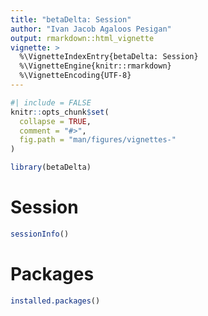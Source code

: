 ```yaml
---
title: "betaDelta: Session"
author: "Ivan Jacob Agaloos Pesigan"
output: rmarkdown::html_vignette
vignette: >
  %\VignetteIndexEntry{betaDelta: Session}
  %\VignetteEngine{knitr::rmarkdown}
  %\VignetteEncoding{UTF-8}
---
```


```r
#| include = FALSE
knitr::opts_chunk$set(
  collapse = TRUE,
  comment = "#>",
  fig.path = "man/figures/vignettes-"
)
```

```r
library(betaDelta)
```

# Session

```r
sessionInfo()
```

# Packages

```r
installed.packages()
```
